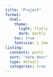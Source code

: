 ```yaml
---
title: "Project"
format:
  html:
    theme:
      light: flatly
      dark: darkly
    toc: true
    fontsize: 1.1em
listing:
  contents: posts
  sort: "date desc"
  type: default
  categories: true
---
```

